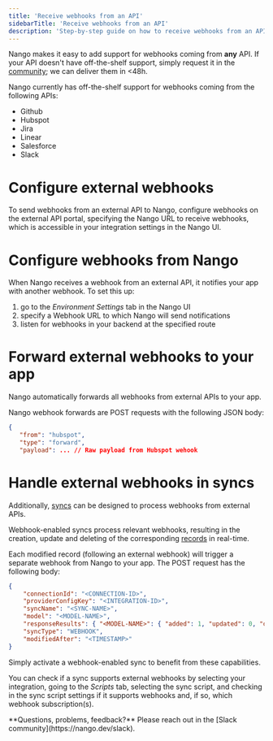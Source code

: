 ```yaml
---
title: 'Receive webhooks from an API'
sidebarTitle: 'Receive webhooks from an API'
description: 'Step-by-step guide on how to receive webhooks from an API.'
---
```


Nango makes it easy to add support for webhooks coming from **any** API. If your API doesn't have off-the-shelf support, simply request it in the [community](https://nango.dev/slack); we can deliver them in &lt;48h.

Nango currently has off-the-shelf support for webhooks coming from the following APIs:
- Github
- Hubspot
- Jira
- Linear
- Salesforce
- Slack

# Configure external webhooks

To send webhooks from an external API to Nango, configure webhooks on the external API portal, specifying the Nango URL to receive webhooks, which is accessible in your integration settings in the Nango UI.

# Configure webhooks from Nango

When Nango receives a webhook from an external API, it notifies your app with another webhook. To set this up:
1. go to the _Environment Settings_ tab in the Nango UI
2. specify a Webhook URL to which Nango will send notifications
3. listen for webhooks in your backend at the specified route

# Forward external webhooks to your app

Nango automatically forwards all webhooks from external APIs to your app. 

Nango webhook forwards are POST requests with the following JSON body:
```json
{
   "from": "hubspot",
   "type": "forward",
   "payload": ... // Raw payload from Hubspot wehook
```

# Handle external webhooks in syncs

Additionally, [syncs](/understand/concepts/syncs) can be designed to process webhooks from external APIs. 

Webhook-enabled syncs process relevant webhooks, resulting in the creation, update and deleting of the corresponding [records](/understand/concepts/syncs) in real-time.

Each modified record (following an external webhook) will trigger a separate webhook from Nango to your app. The POST request has the following body:
```json
{
    "connectionId": "<CONNECTION-ID>",
    "providerConfigKey": "<INTEGRATION-ID>",
    "syncName": "<SYNC-NAME>",
    "model": "<MODEL-NAME>",
    "responseResults": { "<MODEL-NAME>": { "added": 1, "updated": 0, "deleted": 0 } },
    "syncType": "WEBHOOK",
    "modifiedAfter": "<TIMESTAMP>"
}
```

Simply activate a webhook-enabled sync to benefit from these capabilities.

You can check if a sync supports external webhooks by selecting your integration, going to the _Scripts_ tab, selecting the sync script, and checking in the sync script settings if it supports webhooks and, if so, which webhook subscription(s). 

<Tip>
**Questions, problems, feedback?** Please reach out in the [Slack community](https://nango.dev/slack).
</Tip>